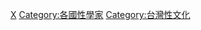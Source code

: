 {{Catnav|頁面分類|人物|各國人物|臺灣人|各職業台灣人|台灣科學家|台灣社會科學家}}
{{Catnav|頁面分類|人物|各職業人物|性学家}}

[[Category:台灣社會科學家|X]]
[[Category:各國性學家|Category:各國性學家]]
[[Category:台灣性文化|Category:台灣性文化]]